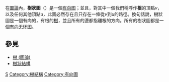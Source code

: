 {{Unreferenced|time=2015-03-26T04:00:57+00:00}}
{{NoteTA
|G1 = IT
}}
在[[圖論|圖論]]內，'''樹狀圖'''（{{lang|en|arborescence}}）是一個[[图_(数学)#有/無_向图|有向图]]；並且，對其中一個我們稱呼作'''根'''的頂點<math>v</math>，以及任何其他頂點<math>u</math>，此圖必然存在且只存在一條從<math>v</math>到<math>u</math>的路徑。換句話說，樹狀圖是一個有向的，有根的[[樹_(資料結構)|樹]]，並且所有的邊都指離根的方向。所有的樹狀圖都是一個[[有向无环图|有向无环图]]。

== 參見 ==
* [[樹_(圖論)|樹 (圖論)]]
* [[樹狀結構|樹狀結構]]

[[Category:數據結構|S]]
[[Category:樹結構|Category:樹結構]]
[[Category:有向圖|Category:有向圖]]